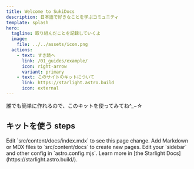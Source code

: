```yaml
---
title: Welcome to SukiDocs
description: 日本語で好きなことを学ぶコミュニティ
template: splash
hero:
  tagline: 取り組んだことを記録していくよ
  image:
    file: ../../assets/icon.png
  actions:
    - text: すき読へ
      link: /01_guides/example/
      icon: right-arrow
      variant: primary
    - text: このサイトのキットについて
      link: https://starlight.astro.build
      icon: external
---
```



誰でも簡単に作れるので、このキットを使ってみてね^_−☆

## キットを使う steps

<CardGrid stagger>
	<Card title="Update content" icon="pencil">
		Edit `src/content/docs/index.mdx` to see this page change.
	</Card>
	<Card title="Add new content" icon="add-document">
		Add Markdown or MDX files to `src/content/docs` to create new pages.
	</Card>
	<Card title="Configure your site" icon="setting">
		Edit your `sidebar` and other config in `astro.config.mjs`.
	</Card>
	<Card title="Read the docs" icon="open-book">
		Learn more in [the Starlight Docs](https://starlight.astro.build/).
	</Card>
</CardGrid>
